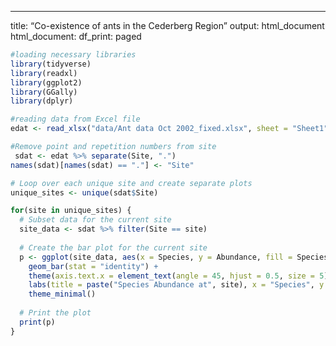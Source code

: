 ---
title: "Co-existence of ants in the Cederberg Region"
output: html_document
  html_document:
    df_print: paged
    
```r
#loading necessary libraries
library(tidyverse)
library(readxl) 
library(ggplot2)
library(GGally)
library(dplyr)

#reading data from Excel file
edat <- read_xlsx("data/Ant data Oct 2002_fixed.xlsx", sheet = "Sheet1")   

#Remove point and repetition numbers from site
 sdat <- edat %>% separate(Site, ".")
names(sdat)[names(sdat) == "."] <- "Site"

# Loop over each unique site and create separate plots
unique_sites <- unique(sdat$Site)

for(site in unique_sites) {
  # Subset data for the current site
  site_data <- sdat %>% filter(Site == site)
  
  # Create the bar plot for the current site
  p <- ggplot(site_data, aes(x = Species, y = Abundance, fill = Species)) +
    geom_bar(stat = "identity") +
    theme(axis.text.x = element_text(angle = 45, hjust = 0.5, size = 5)) +  # Rotate species labels
    labs(title = paste("Species Abundance at", site), x = "Species", y = "Abundance") +
    theme_minimal()
  
  # Print the plot
  print(p)
}

```



